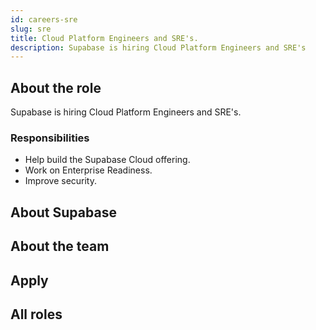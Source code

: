 ```yaml
---
id: careers-sre
slug: sre
title: Cloud Platform Engineers and SRE's.
description: Supabase is hiring Cloud Platform Engineers and SRE's
---
```




## About the role

Supabase is hiring Cloud Platform Engineers and SRE's.

### Responsibilities

- Help build the Supabase Cloud offering.
- Work on Enterprise Readiness.
- Improve security.

## About Supabase

<About/> 

## About the team

<Team/> 

## Apply

<Apply/> 

## All roles

<Roles/> 